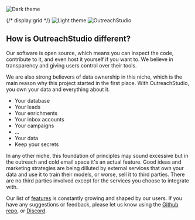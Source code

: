 
![Dark theme](@/media/images/theme-drk.png)

{/* display:grid */}
![Light theme](@/media/images/theme-light.png)
![OutreachStudio](@/media/images/campaignlist.png)

## How is OutreachStudio different?

Our software is open source, which means you can inspect the code,
contribute to it, and even host it yourself if you want to. We believe
in transparency and giving users control over their tools.

We are also strong believers of data ownership in this niche, which is the
main reason why this project started in the first place. With
OutreachStudio, you own your data and everything about it.

- Your database
- Your leads
- Your enrichments
- Your inbox accounts
- Your campaigns
- ...
- Your data
- Keep your secrets

In any other niche, this foundation of principles may sound excessive but
in the outreach and cold email space it's an actual feature. Good ideas and
marketing strategies are being dilluted by external services that own your data
and use it to train their models, or worse, sell it to third parties.
There are no third parties involved except for the services you choose to
integrate with.

Our list of [features](/features) is constantly growing and shaped by our
users. If you have any suggestions or feedback, please let us know using the
[Github repo](https://github.com/OutreachStud-io/studio/), or [Discord](https://discord.gg/outreachstudio).
